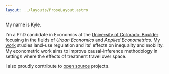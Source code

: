 ```yaml
---
layout: ../layouts/ProseLayout.astro  
---
```


<Hello />

My name is Kyle.

I'm a PhD candidate in Economics at the [University of Colorado: Boulder](https://www.colorado.edu/economics/) focusing in the fields of _Urban Economics_ and _Applied Econometrics_. [My work](/papers/) studies land-use regulation and its' effects on inequality and mobility. My econometric work aims to improve causal-inference methodology in settings where the effects of treatment travel over space.

I also proudly contribute to [open source](/open-source/) projects.
